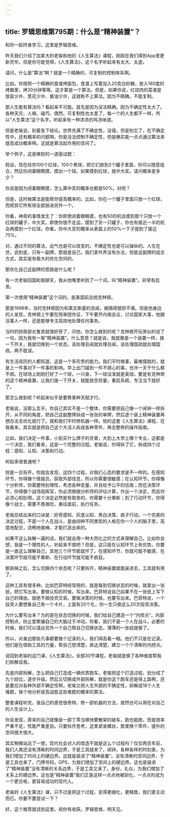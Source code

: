 ```yaml
---
---
---
```

title: 罗辑思维第795期：什么是“精神装置”？
---

和你一起终身学习，这里是罗辑思维。

昨天我们介绍了加拿大的老喻和他的《人生算法》课程，刚刚在我们得到App里更新完毕。但是你可能觉得，《人生算法》，这个名字听起来有太大、太虚。

请问，什么是“算法”啊？就是一个精确的、可复制的控制体系啊。

比如，你按照一个精确的食谱烤面包，食谱上写着加入20克白砂糖，放入180度的烤箱里，烤30分钟等等。这才算是一个算法。但是，如果你说，红烧肉的菜谱是放盐少许、葱花少许、酱油少许，这就称不上算法。因为不精确，不能复制。

那人生能有算法吗？看起来不可能。首先是因为没法精确。因为不确定性太大了。各种天灾、人祸、碰巧、偶然。可复制性也太差了，每一个的人生都不一样。所以“人生算法”这个名字，听起来有一种浓浓的鸡汤味道。

但是老喻说，别着急下结论。世界充满了不确定性，没错。但是别忘了，在不确定性中，还有概率的问题啊。你是没法控制不确定性，但是确实能一点点通过算法来提高成功概率啊。这就是算法起作用的空间了。

举个例子，这是微软的一道面试题：

假设，现在给你100个红球，100个黑球，把它们放到2个罐子里面，你可以随意组合，然后你闭着眼睛摸，摸出一个球。如果摸到红球，就中大奖。请问概率是多少？

你说是因为闭着眼睛摸，怎么算中奖的概率也都是50%。对吧？

但是，这时候算法是能帮你提高概率的。比如，你在一个罐子里面只放一个红球，而把其它所有球全部放进另外一个。

你看，神奇的事情发生了：你即使闭着眼睛摸，也有50的机会摸到那个只放一个红球的罐子，中大奖。即使你很不走运，摸到了另一只罐子，你也有接近一半的机会再摸到一个红球。你看，你中大奖的概率从表面上的50%一下子提到了接近75%。

对，通过不同的算法，运气也是可以改变的，不确定性也是可以操纵的。人生在世，说到底，只有一副牌，那就是自己。我们拿外界没有办法，但是这副牌的组合方式，其实是有极大的优化空间的。

那优化自己这副牌的思路是什么呢？

有一次老喻回国和我聊天，我从他嘴里听到了一个词，叫“精神装置”。非常有启发。

第一次使用“精神装置”这个词的，是美国前总统克林顿。

那是1998年，当时克林顿因为和莱文斯基的丑闻，被搞得狼狈不堪。但是他身边的人发现，克林顿上午要在陪审团作证，下午要开内阁会议，讨论国家大事，他跟没事人一样，还是能够专注高效地处理任何事务。

当时的财政部长鲁宾就很好奇了，问他，你怎么做到的呢？克林顿开玩笑似的说了一句，因为我有一架“精神装置”。什么意思？就是说，我就像是一个装置一样，拨一下开关，我就切换到一个状态。该处理丑闻就处理丑闻，该处理国政就处理国政。两不耽误。

有生活阅历的人都知道，这是一个多珍贵的能力。我们平时做事，最难摆脱的，就是上一件事对下一件事的影响。早上出门碰到一件不顺心的事，也许一天干什么都不顺。在球场上刚刚打好了一个球，一兴奋，下一球没准就是臭球。要是有克林顿的这个精神装置，让我们拨一下开关，就能放空存量，重启系统、专注当下就好了。

那怎么做到呢？听起来似乎是要靠某种天赋才行。

老喻说，没那么玄乎。你自己其实不是一个整体，你需要把自己像一个闹钟一样拆开，从不同的角度，把自己这副整牌拆成一张张的单牌，然后逐个装上精神装置再想办法去优化就行了。就和我们平时修机器一样。他的这套《人生算法》课程，在我看来，其实就是把自己这个大活人拆成各种零件，再去整修的操作指南。

比如，我们决定一件事，小到买什么牌子的牙膏，大到上大学上哪个专业，这都是一个决定，我们看来，这是一个完整的过程。老喻说，你得拆了它，拆成四个过程：感知、认知、决策和行动。

听起来很普通吧？

但是一旦拆开，你就会发现，这四个过程，对我们心态的要求是不一样的。在感知环节，你得像个情报员，获取外部信息，所以你需要很敏感；在认知环节，你得像个分析师，你需要特别理性，考虑各种变量，并且给予公平的估值；而在决策环节，你得像个战场指挥官，你必须根据分析师的评估计算，作出一个决定，而且你必须心知肚明，这个决定必然是有取舍的，你需要十分果断；到了行动环节，你得像个战士，需要不畏艰险，勇往直前，执行任务。

老喻总结出来的口诀是：好奇感知、灰度认知、黑白决策、疯子行动。一个完美的决定过程，不是一个人在战斗，是由四种不同类型的人格在你一个人的脑子里，高度地配合，流畅地接棒，才能打造出来的。

如果不这么拆解一遍的话，我们就会用一种大而化之的方式来理解自己。比如你会想，我是一个理性的人，听起来不错吧？但是，这只是在认知环节上有优势。你要是一直这么理解自己，其他三个环节那就坏了。在感知环节，你就可能不敏感、在决策环节就可能不果断、在行动环节就可能不疯狂。

那拆掉之后，怎么切换四个状态呢？只要拆开，精神装置就能装进去，工具就有用了。

这种工具有很多种。比如巴菲特经常用的，就是每到切换状态的时候，就拿出一张纸，把它写出来。要做认知的时候，写出来。巴菲特说自己如果不在一张纸上写下自己的理由，就绝不做投资交易。要做决策的时候，也要写出来。巴菲特说，一个投资人要想象自己有一个卡片，上面有20个孔，你一生只做这么20次投资决策。

为什么要写出来？为的是在状态切换的时候，我们给自己建造一个“内控点”，内部控制点，防止爱欺骗自己的大脑过于冲动。你看，我们不是一个人在战斗，必要的时候，我们可以请出另外一个自己帮自己切换状态，薄薄的一张纸就够了。

所以，对身边那些凡事都要做个记录的人，我们得高看一眼。他们不只是在记录。他们是在借助工具的力量，帮自己想清楚，表达清楚，建立一个个清晰的内控点。

说回到老喻的这门课，《人生算法》，全部30节课程，老喻就是换了各种维度帮我们拆解自我。

先是内部拆解，怎么把自己打造成一辆优质跑车。老喻把这个打造过程，划分成了九个段位，逐步升级。然后又切换成外部拆解，就是你这个跑车还是得上路啊，还是要应对各种外部不确定性啊，老喻又把人生外部的不确定性，拆解成18个人生难题，挨个地分析提高战胜这些难题的概率的算法。

整套课程听完，我自己的感觉很奇特，修一部机器的方法，居然也可以用在对自己的人生设计上。

你会发现，原来的自己就像是一部丁零当啷快要散架的破车，跑也能跑，但是效率严重不足，性能严重差劲。只要拆开思考，这里紧紧螺丝，那里换个零件，提升的空间很大很大。

其实稍微站远了一想，现代社会对人的改造不就是这么个过程吗？仅仅两百年前，我们人类还没有清晰的时间边界，于是工具就来了，闹钟，各种各样的时刻表，为我们增加了时间上的硬边界。这就是装进了“精神装置”。没有清晰的空间边界，于是工具也来了，门牌号码，GPS，为我们增加了空间上的硬边界。这也是装进了“精神装置”没有清晰的关系边界，于是工具又来了，身份，礼仪，为我们增加了关系上的硬边界。这也是“精神装置”我们正是这样一点点地被驯化，一点点的成为一个更合格，更容易成功的现代人。

老喻的《人生算法》课，只不过是把这个过程，变得更细化，更精致，我们更主动而已。你要不要尝试一下？

好，这个推荐就说到这里。祝你有收获。罗辑思维，明天见。

